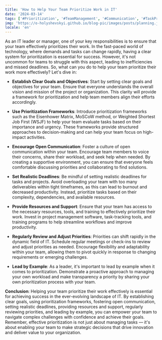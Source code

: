 ```yaml
---
title: 'How to Help Your Team Prioritize Work in IT'
date: '2024-03-14'
tags: ['#Prioritization', '#TeamManagement', '#Communication', '#TaskPrioritization', '#Leadership']
img: 'https://o-holyshevskyi.github.io/blog-pic/images/posts/planning.jpg'
locale: 'en'
---
```


As an IT leader or manager, one of your key responsibilities is to ensure that your team effectively prioritizes their work. 
In the fast-paced world of technology, where demands and tasks can change rapidly, having a clear system for prioritization is essential for success. 
However, it's not uncommon for teams to struggle with this aspect, leading to inefficiencies and missed deadlines. 
So, what can you do to help your team prioritize their work more effectively? Let's dive in:

* **Establish Clear Goals and Objectives**:
Start by setting clear goals and objectives for your team. Ensure that everyone understands the overall vision and mission of the project or organization. 
This clarity will provide a framework for prioritization and help team members align their efforts accordingly.

* **Use Prioritization Frameworks**:
Introduce prioritization frameworks such as the Eisenhower Matrix, MoSCoW method, or Weighted Shortest Job First (WSJF) to help your team evaluate tasks based 
on their importance and urgency. 
These frameworks provide structured approaches to decision-making and can help your team focus on high-impact activities.

* **Encourage Open Communication**:
Foster a culture of open communication within your team. Encourage team members to voice their concerns, share their workload, and seek help when needed. 
By creating a supportive environment, you can ensure that everyone feels comfortable discussing priorities and collaborating to find solutions.

* **Set Realistic Deadlines**:
Be mindful of setting realistic deadlines for tasks and projects. Avoid overloading your team with too many deliverables within tight timeframes, as this 
can lead to burnout and decreased productivity. Instead, prioritize tasks based on their complexity, dependencies, and available resources.

* **Provide Resources and Support**:
Ensure that your team has access to the necessary resources, tools, and training to effectively prioritize their work. 
Invest in project management software, task-tracking tools, and training programs to help streamline workflows and improve productivity.

* **Regularly Review and Adjust Priorities**:
Priorities can shift rapidly in the dynamic field of IT. Schedule regular meetings or check-ins to review and adjust priorities as needed. 
Encourage flexibility and adaptability within your team, allowing them to pivot quickly in response to changing requirements or emerging challenges.

* **Lead by Example**:
As a leader, it's important to lead by example when it comes to prioritization. Demonstrate a proactive approach to managing your own workload and make transparency 
a priority by sharing your own prioritization process with your team.

**Conclusion**:
Helping your team prioritize their work effectively is essential for achieving success in the ever-evolving landscape of IT. By establishing clear goals, 
using prioritization frameworks, fostering open communication, setting realistic deadlines, providing resources and support, regularly reviewing priorities, 
and leading by example, you can empower your team to navigate complex challenges with confidence and achieve their goals. 
Remember, effective prioritization is not just about managing tasks — it's about enabling your team to make strategic decisions that drive innovation and deliver 
value to your organization.